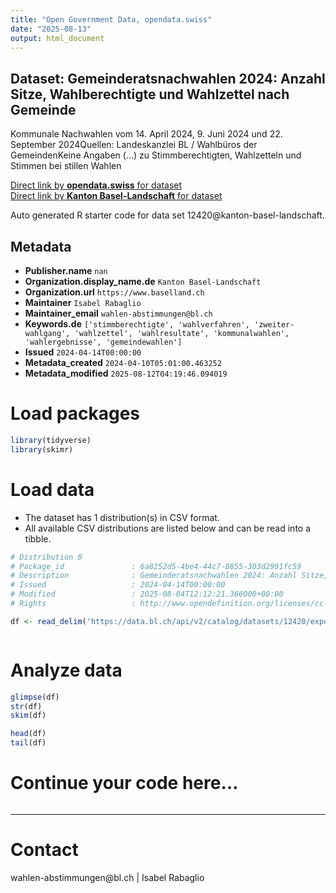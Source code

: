 ```yaml
---
title: "Open Government Data, opendata.swiss"
date: "2025-08-13"
output: html_document
---
```


## Dataset: Gemeinderatsnachwahlen 2024: Anzahl Sitze, Wahlberechtigte und Wahlzettel nach Gemeinde

Kommunale Nachwahlen vom 14. April 2024, 9. Juni 2024 und 22. September 2024Quellen: Landeskanzlei BL / Wahlbüros der GemeindenKeine Angaben (...) zu Stimmberechtigten, Wahlzetteln und Stimmen bei stillen Wahlen

[Direct link by **opendata.swiss** for dataset](https://opendata.swiss/de/dataset/gemeinderatsnachwahlen-2024-anzahl-sitze-wahlberechtigte-und-wahlzettel-nach-gemeinde)<br>
[Direct link by **Kanton Basel-Landschaft** for dataset](https://data.bl.ch/explore/dataset/12420/)

Auto generated R starter code for data set 12420@kanton-basel-landschaft.

## Metadata

- **Publisher.name** `nan`
- **Organization.display_name.de** `Kanton Basel-Landschaft`
- **Organization.url** `https://www.baselland.ch`
- **Maintainer** `Isabel Rabaglio`
- **Maintainer_email** `wahlen-abstimmungen@bl.ch`
- **Keywords.de** `['stimmberechtigte', 'wahlverfahren', 'zweiter-wahlgang', 'wahlzettel', 'wahlresultate', 'kommunalwahlen', 'wahlergebnisse', 'gemeindewahlen']`
- **Issued** `2024-04-14T00:00:00`
- **Metadata_created** `2024-04-10T05:01:00.463252`
- **Metadata_modified** `2025-08-12T04:19:46.094019`


# Load packages

```r

library(tidyverse)
library(skimr)

```

# Load data

-   The dataset has 1 distribution(s) in CSV format.
-   All available CSV distributions are listed below and can be read into a tibble.

```r

# Distribution 0
# Package_id               : 6a8252d5-4be4-44c7-8855-303d2991fc59
# Description              : Gemeinderatsnachwahlen 2024: Anzahl Sitze, Wahlberechtigte und Wahlzettel nach Gemeinde (csv)
# Issued                   : 2024-04-14T00:00:00
# Modified                 : 2025-08-04T12:12:21.366000+00:00
# Rights                   : http://www.opendefinition.org/licenses/cc-by/

df <- read_delim('https://data.bl.ch/api/v2/catalog/datasets/12420/exports/csv?use_labels=true')



```

# Analyze data

```r

glimpse(df)
str(df)
skim(df)

head(df)
tail(df)

```

# Continue your code here...

```r

```

------------------------------------------------------------------------

# Contact

wahlen-abstimmungen@bl.ch | Isabel Rabaglio
